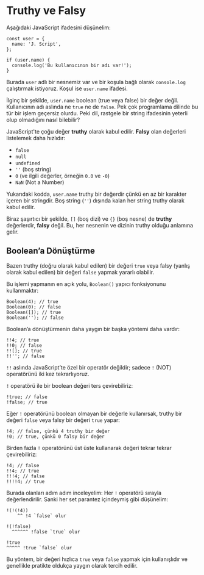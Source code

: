 # Truthy ve Falsy

Aşağıdaki JavaScript ifadesini düşünelim:

```
const user = {
  name: 'J. Script',
};

if (user.name) {
  console.log('Bu kullanıcının bir adı var!');
}
```

Burada `user` adlı bir nesnemiz var ve bir koşula bağlı olarak `console.log` çalıştırmak istiyoruz. Koşul ise `user.name` ifadesi.

İlginç bir şekilde, `user.name` boolean (true veya false) bir değer değil. Kullanıcının adı aslında ne `true` ne de `false`. Pek çok programlama dilinde bu tür bir işlem geçersiz olurdu. Peki dil, rastgele bir string ifadesinin yeterli olup olmadığını nasıl bilebilir?

JavaScript'te çoğu değer **truthy** olarak kabul edilir. **Falsy** olan değerleri listelemek daha hızlıdır:

- `false`
- `null`
- `undefined`
- `''` (boş string)
- `0` (ve ilgili değerler, örneğin `0.0` ve `-0`)
- `NaN` (Not a Number)

Yukarıdaki kodda, `user.name` truthy bir değerdir çünkü en az bir karakter içeren bir stringdir. Boş string (`''`) dışında kalan her string truthy olarak kabul edilir.

Biraz şaşırtıcı bir şekilde, `[]` (boş dizi) ve `{}` (boş nesne) de **truthy** değerlerdir, **falsy** değil. Bu, her nesnenin ve dizinin truthy olduğu anlamına gelir.

## Boolean’a Dönüştürme

Bazen truthy (doğru olarak kabul edilen) bir değeri `true` veya falsy (yanlış olarak kabul edilen) bir değeri `false` yapmak yararlı olabilir.

Bu işlemi yapmanın en açık yolu, `Boolean()` yapıcı fonksiyonunu kullanmaktır:

```
Boolean(4); // true
Boolean(0); // false
Boolean([]); // true
Boolean(''); // false
```

Boolean’a dönüştürmenin daha yaygın bir başka yöntemi daha vardır:

```
!!4; // true
!!0; // false
!![]; // true
!!''; // false
```

`!!` aslında JavaScript’te özel bir operatör değildir; sadece `!` (NOT) operatörünü iki kez tekrarlıyoruz.

`!` operatörü ile bir boolean değeri ters çevirebiliriz:

```
!true; // false
!false; // true
```

Eğer `!` operatörünü boolean olmayan bir değerle kullanırsak, truthy bir değeri `false` veya falsy bir değeri `true` yapar:

```
!4; // false, çünkü 4 truthy bir değer
!0; // true, çünkü 0 falsy bir değer
```

Birden fazla `!` operatörünü üst üste kullanarak değeri tekrar tekrar çevirebiliriz:

```
!4; // false
!!4; // true
!!!4; // false
!!!!4; // true
```

Burada olanları adım adım inceleyelim: Her `!` operatörü sırayla değerlendirilir. Sanki her set parantez içindeymiş gibi düşünelim:

```
!(!(!4))
    ^^ !4 `false` olur

!(!false)
  ^^^^^^ !false `true` olur

!true
^^^^^ !true `false` olur
```

Bu yöntem, bir değeri hızlıca `true` veya `false` yapmak için kullanışlıdır ve genellikle pratikte oldukça yaygın olarak tercih edilir.
